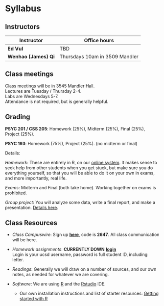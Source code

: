# Syllabus {#course-syllabus  .unnumbered}

## Instructors

| Instructor | Office hours |
| ----- | ------ |
| **Ed Vul** | TBD |
| **Wenhao (James) Qi** |  Thursdays 10am in 3509 Mandler |

## Class meetings

Class meetings will be in 3545 Mandler Hall.  
Lectures are Tuesday / Thursday 2-4.  
Labs are Wednesdays 5-7.  
Attendance is not required, but is generally helpful.

## Grading

**PSYC 201 / CSS 205**: Homework (25%), Midterm (25%), Final (25%), Project (25%).

**PSYC 193**: Homework (75%), Project (25%).  (no midterm or final)

Details:
  
*Homework*:  These are entirely in R, on our [online system](hw/).  It makes sense to seek help from other students when you get stuck, but make sure you do everything yourself, so that you will be able to do it on your own in exams, and more importantly, real life. 

*Exams*: Midterm and Final (both take home). Working together on exams is prohibited.

*Group project*: You will analyze some data, write a final report, and make a presentation. [Details here](#course-projects).

## Class Resources

- *Class Campuswire*:  Sign up [**here**](https://campuswire.com/p/G8F0D1572), code is **2647**.  All class communication will be here.

- *Homework assignments*:  **CURRENTLY DOWN** [**login**](http://vulstats.ucsd.edu/hw/)  
Login is your ucsd username, password is full student ID, including letter.

- *Readings*:  Generally we will draw on a number of sources, and our own notes, as needed for whatever we are covering.    
   
- *Software*:  We are using [R](https://www.r-project.org/) and the [Rstudio](https://www.rstudio.com/) IDE.
   - Our own installation instructions and list of starter resources: [Getting started with R](#R-start)    


